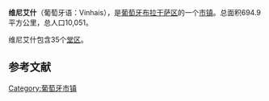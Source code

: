 {{Infobox settlement
| official_name   = 维尼艾什
| native_name     = Vinhais
| settlement_type =市镇
| image_flag      = Pt-vnh1.png
| flag_alt        = 
| image_shield    = VNH.png
| shield_alt      = 
| motto           = 
| image_skyline   = 
| image_alt       =
| image_caption   = 
| pushpin_map     = <!-- Portugal -->
| pushpin_label_position  =
| pushpin_map_alt         = 
| pushpin_mapsize         = 
| pushpin_caption =所在位置
| latd  = 41 |latm  = 49 |latNS  = N
| longd = 7 |longm = 00|longEW = W 
| coordinates_type        = region:PT_type:adm3rd
| coordinates_display     = yes
| image_map       = LocalVinhais.svg
| map_alt         =
| map_caption     = 所在位置
| subdivision_type        = 国家
| subdivision_name        = 葡萄牙
| subdivision_type1       = 大区
| subdivision_name1       = [[北部大区_(葡萄牙)|北部大区]]
| subdivision_type2       = Subregion
| subdivision_name2       = [[Alto_Trás-os-Montes|Alto Trás-os-Montes]]
| subdivision_type3       =区
| subdivision_name3       = [[布拉干萨区|布拉干萨区]]
| area_total_km2          = 694.9
| population_total        = 10,051
| population_density_km2  = 14
| population_as_of        = 
| website                 = http://www.cm-vinhais.pt
}}'''维尼艾什'''（葡萄牙语：Vinhais），是[[葡萄牙|葡萄牙]][[布拉干萨区|布拉干萨区]]的一个[[市镇_(葡萄牙)|市镇]]。总面积694.9平方公里，总人口10,051。

维尼艾什包含35个[[堂区_(葡萄牙)|堂区]]。


==参考文献==
{{reflist}}

[[Category:葡萄牙市镇|Category:葡萄牙市镇]]
